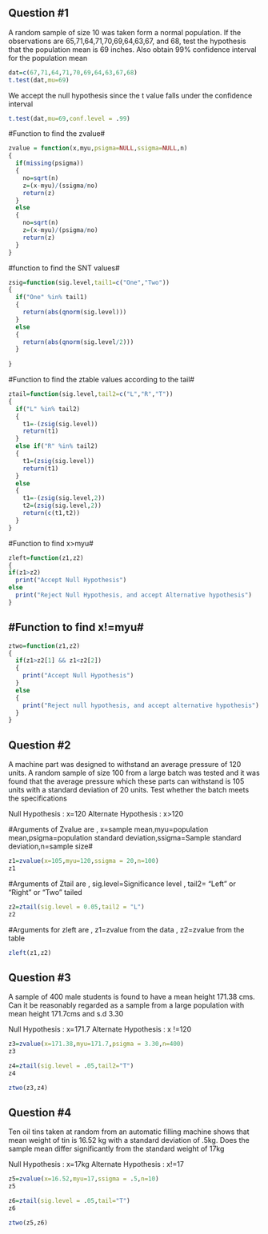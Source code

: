 
Question #1
-----------

A random sample of size 10 was taken form a normal population. If the observations are 65,71,64,71,70,69,64,63,67, and 68, test the hypothesis that the population mean is 69 inches. Also obtain 99% confidence interval for the population mean

```{r}
dat=c(67,71,64,71,70,69,64,63,67,68)
t.test(dat,mu=69)
```
We accept the null hypothesis since the t value falls under the confidence interval
```{r}
t.test(dat,mu=69,conf.level = .99)
```

#Function to find the zvalue#

```{r}
zvalue = function(x,myu,psigma=NULL,ssigma=NULL,n)
{
  if(missing(psigma))
  {
    no=sqrt(n)
    z=(x-myu)/(ssigma/no)
    return(z)
  }
  else
  {
    no=sqrt(n)
    z=(x-myu)/(psigma/no)
    return(z)
  }
}
```

#function to find the SNT values#
```{r}
zsig=function(sig.level,tail1=c("One","Two"))
{
  if("One" %in% tail1)
  {
    return(abs(qnorm(sig.level)))
  }
  else
  {
    return(abs(qnorm(sig.level/2)))
  }
  
}
```

#Function to find the ztable values according to the tail#

```{r}
ztail=function(sig.level,tail2=c("L","R","T"))
{
  if("L" %in% tail2)
  {
    t1=-(zsig(sig.level))
    return(t1)
  }
  else if("R" %in% tail2)
  {
    t1=(zsig(sig.level))
    return(t1) 
  }
  else
  {
    t1=-(zsig(sig.level,2))
    t2=(zsig(sig.level,2))
    return(c(t1,t2))
  }
}
```


#Function to find x>myu#

```{r}
zleft=function(z1,z2)
{
if(z1>z2)
  print("Accept Null Hypothesis")
else
  print("Reject Null Hypothesis, and accept Alternative hypothesis")
}

```


#Function to find x!=myu#
--------------------------

```{r}
ztwo=function(z1,z2)
{
  if(z1>z2[1] && z1<z2[2])
  {
    print("Accept Null Hypothesis")
  }
  else
  {
    print("Reject null hypothesis, and accept alternative hypothesis")
  }
}
```

Question #2
-------------

A machine part was designed to withstand an average pressure of 120 units. A random sample of size 100 from a large batch was tested and it was found that the average pressure which these parts can withstand is 105 units with a standard deviation of 20 units. Test whether the batch meets the specifications

Null Hypothesis : x=120
Alternate Hypothesis : x>120

#Arguments of Zvalue are , x=sample mean,myu=population mean,psigma=population standard deviation,ssigma=Sample standard deviation,n=sample size#

```{r}
z1=zvalue(x=105,myu=120,ssigma = 20,n=100)
z1
```
#Arguments of Ztail are , sig.level=Significance level , tail2= "Left" or "Right" or "Two" tailed

```{r}
z2=ztail(sig.level = 0.05,tail2 = "L")
z2
```

#Arguments for zleft are , z1=zvalue from the data , z2=zvalue from the table

```{r}
zleft(z1,z2)
```

Question #3
------------

A sample of 400 male students is found to have a mean height 171.38 cms. Can it be reasonably regarded as a sample from a large population with mean height 171.7cms and s.d 3.30

Null Hypothesis : x=171.7
Alternate Hypothesis : x !=120

```{r}

z3=zvalue(x=171.38,myu=171.7,psigma = 3.30,n=400)
z3
```

```{r}
z4=ztail(sig.level = .05,tail2="T")
z4
```

```{r}
ztwo(z3,z4)
```

Question #4
-------------

Ten oil tins taken at random from an automatic filling machine shows that mean weight of tin is 16.52 kg with a standard deviation of .5kg. Does the sample mean differ significantly from the standard weight of 17kg

Null Hypothesis : x=17kg
Alternate Hypothesis : x!=17

```{r}
z5=zvalue(x=16.52,myu=17,ssigma = .5,n=10)
z5
```

```{r}
z6=ztail(sig.level = .05,tail="T")
z6
```

```{r}
ztwo(z5,z6)
```
